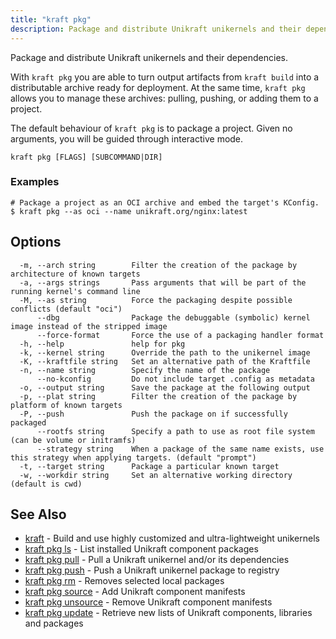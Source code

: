 ```yaml
---
title: "kraft pkg"
description: Package and distribute Unikraft unikernels and their dependencies
---
```


Package and distribute Unikraft unikernels and their dependencies.

With `kraft pkg` you are able to turn output artifacts from `kraft build` into a distributable archive ready for deployment.
At the same time, `kraft pkg` allows you to manage these archives: pulling, pushing, or adding them to a project.

The default behaviour of `kraft pkg` is to package a project.
Given no arguments, you will be guided through interactive mode.

```console
kraft pkg [FLAGS] [SUBCOMMAND|DIR]
```

### Examples

```console
# Package a project as an OCI archive and embed the target's KConfig.
$ kraft pkg --as oci --name unikraft.org/nginx:latest
```

## Options

```text
  -m, --arch string        Filter the creation of the package by architecture of known targets
  -a, --args strings       Pass arguments that will be part of the running kernel's command line
  -M, --as string          Force the packaging despite possible conflicts (default "oci")
      --dbg                Package the debuggable (symbolic) kernel image instead of the stripped image
      --force-format       Force the use of a packaging handler format
  -h, --help               help for pkg
  -k, --kernel string      Override the path to the unikernel image
  -K, --kraftfile string   Set an alternative path of the Kraftfile
  -n, --name string        Specify the name of the package
      --no-kconfig         Do not include target .config as metadata
  -o, --output string      Save the package at the following output
  -p, --plat string        Filter the creation of the package by platform of known targets
  -P, --push               Push the package on if successfully packaged
      --rootfs string      Specify a path to use as root file system (can be volume or initramfs)
      --strategy string    When a package of the same name exists, use this strategy when applying targets. (default "prompt")
  -t, --target string      Package a particular known target
  -w, --workdir string     Set an alternative working directory (default is cwd)
```

## See Also

* [kraft](kraft.md)	 - Build and use highly customized and ultra-lightweight unikernels
* [kraft pkg ls](/docs/cli/reference/kraft/pkg/ls)	 - List installed Unikraft component packages
* [kraft pkg pull](/docs/cli/reference/kraft/pkg/pull)	 - Pull a Unikraft unikernel and/or its dependencies
* [kraft pkg push](/docs/cli/reference/kraft/pkg/push)	 - Push a Unikraft unikernel package to registry
* [kraft pkg rm](/docs/cli/reference/kraft/pkg/rm)	 - Removes selected local packages
* [kraft pkg source](/docs/cli/reference/kraft/pkg/source)	 - Add Unikraft component manifests
* [kraft pkg unsource](/docs/cli/reference/kraft/pkg/unsource)	 - Remove Unikraft component manifests
* [kraft pkg update](/docs/cli/reference/kraft/pkg/update)	 - Retrieve new lists of Unikraft components, libraries and packages

